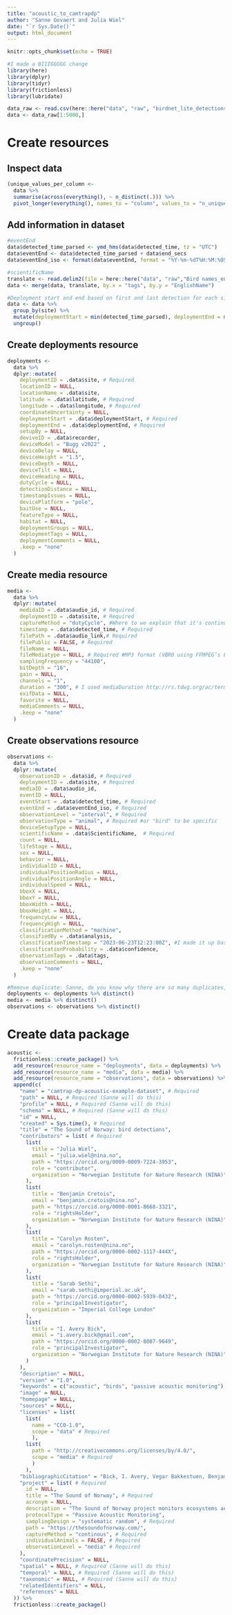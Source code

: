 ```yaml
---
title: "acoustic_to_camtrapdp"
author: "Sanne Govaert and Julia Wiel"
date: "`r Sys.Date()`"
output: html_document
---
```


```r
knitr::opts_chunk$set(echo = TRUE)
```

```r
#I made a BIIIGGGGG change
library(here)
library(dplyr)
library(tidyr)
library(frictionless)
library(lubridate)
```


```r
data_raw <- read.csv(here::here("data", "raw", "birdnet_lite_detections-proj_sound-of-norway-yr2complete.csv"))
data <- data_raw[1:5000,]
```

# Create resources

## Inspect data

```r
(unique_values_per_column <-
  data %>%
  summarise(across(everything(), ~ n_distinct(.))) %>%
  pivot_longer(everything(), names_to = "column", values_to = "n_unique"))
```

## Add information in dataset
```r
#eventEnd
data$detected_time_parsed <- ymd_hms(data$detected_time, tz = "UTC")
data$eventEnd <- data$detected_time_parsed + data$end_secs
data$eventEnd_iso <- format(data$eventEnd, format = "%Y-%m-%dT%H:%M:%OSZ", tz = "UTC")

#scientificName
translate <- read.delim2(file = here::here("data", "raw","Bird names_english latin norsk.txt"), sep = "\t", header = TRUE)
data <- merge(data, translate, by.x = "tags", by.y = "EnglishName")

#Deployment start and end based on first and last detection for each site
data <- data %>%
  group_by(site) %>%
  mutate(deploymentStart = min(detected_time_parsed), deploymentEnd = max(detected_time_parsed)) %>%
  ungroup()
```


## Create deployments resource

```r
deployments <-
  data %>% 
  dplyr::mutate(
    deploymentID = .data$site, # Required
    locationID = NULL,
    locationName = .data$site,
    latitude = .data$latitude, # Required
    longitude = .data$longitude, # Required
    coordinateUncertainty = NULL,
    deploymentStart = .data$deploymentStart, # Required
    deploymentEnd = .data$deploymentEnd, # Required
    setupBy = NULL,
    deviveID = .data$recorder,
    deviceModel = "Bugg v2022" ,
    deviceDelay = NULL,
    deviceHeight = "1.5",
    deviceDepth = NULL,
    deviceTilt = NULL,
    deviceHeading = NULL,
    dutyCycle = NULL,
    detectionDistance = NULL,
    timestampIssues = NULL,
    devicePlatform = "pole",
    baitUse = NULL,
    featureType = NULL,
    habitat = NULL,
    deploymentGroups = NULL,
    deploymentTags = NULL,
    deploymentComments = NULL,
    .keep = "none"
  )
```

## Create media resource

```r
media <-
  data %>% 
  dplyr::mutate(
    medidaID = .data$audio_id, # Required
    deploymentID = .data$site, # Required
    captureMethod = "dutyCycle", #Where to we explain that it's continuous?
    timestamp = .data$detected_time, # Required
    filePath = .data$audio_link,# Required
    filePublic = FALSE, # Required
    fileName = NULL,
    fileMediatype = NULL, # Required #MP3 format (VBR0 using FFMPEG’s LAME  codec) not in https://www.iana.org/assignments/media-types/audio/mpeg
    samplingFrequency = "44100",
    bitDepth = "16",
    gain = NULL,
    channels = "1",
    duration = "300", # I used mediaDuration http://rs.tdwg.org/ac/terms/mediaDuration
    exifData = NULL,
    favorite = NULL,
    mediaComments = NULL,
    .keep = "none"
  )
```

## Create observations resource

```r
observations <-
  data %>% 
  dplyr::mutate(
    observationID = .data$id, # Required
    deploymentID = .data$site, # Required
    mediaID = .data$audio_id,
    eventID = NULL,
    eventStart = .data$detected_time, # Required
    eventEnd = .data$eventEnd_iso, # Required
    observationLevel = "interval", # Required
    observationType = "animal", # Required #or "bird" to be specific
    deviceSetupType = NULL,
    scientificName = .data$ScientificName,  # Required
    count = NULL,
    lifeStage = NULL,
    sex = NULL,
    behavior = NULL,
    individualID = NULL,
    individualPositionRadius = NULL,
    individualPositionAngle = NULL,
    individualSpeed = NULL,
    bboxX = NULL,
    bboxY = NULL,
    bboxWidth = NULL,
    bboxHeight = NULL,
    frequencyLow = NULL,
    frequencyHigh = NULL,
    classificationMethod = "machine",
    classifiedBy = .data$analysis,
    classificationTimestamp = "2023-06-23T12:23:00Z", #I made it up based on the file system
    classificationProbability = .data$confidence,
    observationTags = .data$tags,
    observationComments = NULL,
    .keep = "none"
  )
```

```r
#Remove duplicate: Sanne, do you know why there are so many duplicates, especially in deployments?
deployments <- deployments %>% distinct()
media <- media %>% distinct()
observations <- observations %>% distinct()
```

# Create data package

```r
acoustic <-
  frictionless::create_package() %>%
  add_resource(resource_name = "deployments", data = deployments) %>%
  add_resource(resource_name = "media", data = media) %>%
  add_resource(resource_name = "observations", data = observations) %>%
  append(c(
    "name" = "camtrap-dp-acoustic-example-dataset", # Required
    "path" = NULL, # Required (Sanne will do this)
    "profile" = NULL, # Required (Sanne will do this)
    "schema" = NULL, # Required (Sanne will do this)
    "id" = NULL,
    "created" = Sys.time(), # Required
    "title" = "The Sound of Norway: bird detections",
    "contributors" = list( # Required
      list(
        title = "Julia Wiel",
        email = "julia.wiel@nina.no",
        path = "https://orcid.org/0009-0009-7224-3953",
        role = "contributor",
        organization = "Norwegian Institute for Nature Research (NINA)"
      ),
      list(
        title = "Benjamin Cretois",
        email = "benjamin.cretois@nina.no",
        path = "https://orcid.org/0000-0001-8668-3321",
        role = "rightsHolder",
        organization = "Norwegian Institute for Nature Research (NINA)"
      ),
      list(
        title = "Carolyn Rosten",
        email = "carolyn.rosten@nina.no",
        path = "https://orcid.org/0000-0002-1117-444X",
        role = "rightsHolder",
        organization = "Norwegian Institute for Nature Research (NINA)"
      ),
      list(
        title = "Sarab Sethi",
        email = "sarab.sethi@imperial.ac.uk",
        path = "https://orcid.org/0000-0002-5939-0432",
        role = "principalInvestigator",
        organization = "Imperial College London"
      ),
      list(
        title = "I. Avery Bick",
        email = "i.avery.bick@gmail.com",
        path = "https://orcid.org/0000-0002-8007-9649",
        role = "principalInvestigator",
        organization = "Norwegian Institute for Nature Research (NINA)"
      )
    ),
    "description" = NULL,
    "version" = "1.0",
    "keywords" = c("acoustic", "birds", "passive acoustic monitoring"),
    "image" = NULL,
    "homepage" = NULL,
    "sources" = NULL,
    "licenses" = list(
      list(
        name = "CC0-1.0",
        scope = "data" # Required
        ), 
      list(
        path = "http://creativecommons.org/licenses/by/4.0/", 
        scope = "media" # Required
        )
      ),
    "bibliographicCitation" = "Bick, I. Avery, Vegar Bakkestuen, Benjamin Cretois, Ben Hillier, John A. Kålås, Marius Pedersen, Kiran Raja, et al. ‘National-Scale Acoustic Monitoring of Avian Biodiversity and Phenology’. Ecology, 24 May 2024. https://doi.org/10.1101/2024.05.21.595242",
    "project" = list( # Required
      id = NULL,
      title = "The Sound of Norway", # Required
      acronym = NULL,
      description = "The Sound of Norway project monitors ecosystems across the nation with real- time recording devices. Using machine learning to automatically classify bird vocalisations, we can simultaneously track the distribution and migration patterns of many species on vast scales and over long time-periods.",
      protocolType = "Passive Acoustic Monitoring",
      samplingDesign = "systematic random", # Required
      path = "https://thesoundofnorway.com/",
      captureMethod = "continous", # Required
      individualAnimals = FALSE, # Required
      observationLevel = "media" # Required
    ), 
    "coordinatePrecision" = NULL,
    "spatial" = NULL, # Required (Sanne will do this)
    "temporal" = NULL, # Required (Sanne will do this)
    "taxonomic" = NULL, # Required (Sanne will do this)
    "relatedIdentifiers" = NULL,
    "references" = NULL
  )) %>%
  frictionless::create_package()
```

